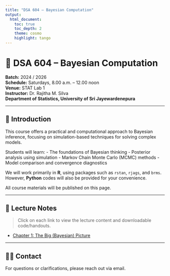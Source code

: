 ```yaml
---
title: "DSA 604 – Bayesian Computation"
output: 
  html_document:
    toc: true
    toc_depth: 2
    theme: cosmo
    highlight: tango
---
```


# 🧮 DSA 604 – Bayesian Computation  
**Batch:** 2024 / 2026  
**Schedule:** Saturdays, 8.00 a.m. – 12.00 noon  
**Venue:** STAT Lab 1  
**Instructor:** Dr. Rajitha M. Silva  
**Department of Statistics, University of Sri Jayewardenepura**

---

## 📘 Introduction

This course offers a practical and computational approach to Bayesian inference, focusing on simulation-based techniques for solving complex models.

Students will learn:
- The foundations of Bayesian thinking
- Posterior analysis using simulation
- Markov Chain Monte Carlo (MCMC) methods
- Model comparison and convergence diagnostics

We will work primarily in **R**, using packages such as `rstan`, `rjags`, and `brms`. However, **Python** codes will also be provided for your convenience. 

All course materials will be published on this page.

---

## 📅 Lecture Notes

> Click on each link to view the lecture content and downloadable code/handouts.

- [Chapter 1: The Big (Bayesian) Picture](chapter1_notes.html)


---

## 🧑‍🏫 Contact

For questions or clarifications, please reach out via email.

